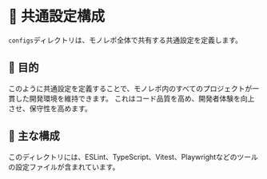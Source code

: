 
# 🧩 共通設定構成

`configs`ディレクトリは、モノレポ全体で共有する共通設定を定義します。

## 🎯 目的

このように共通設定を定義することで、モノレポ内のすべてのプロジェクトが一貫した開発環境を維持できます。
これはコード品質を高め、開発者体験を向上させ、保守性を高めます。

## 📁 主な構成

このディレクトリには、ESLint、TypeScript、Vitest、Playwrightなどのツールの設定ファイルが含まれています。

<Cards>
  <LocalizedCard title="🛡️ ESLint設定" href="/configs/eslint-config" />
  <LocalizedCard title="🟦 TypeScript設定" href="/configs/typescript-config" />
  <LocalizedCard title="🧪 Vitest設定" href="/configs/vitest-config" />
  <LocalizedCard title="🎭 Playwright設定" href="/configs/playwright-config" />
</Cards>
